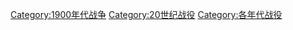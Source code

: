 [[Category:1900年代战争|Category:1900年代战争]]
[[Category:20世纪战役|Category:20世纪战役]]
[[Category:各年代战役|Category:各年代战役]]